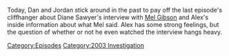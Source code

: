 {{DEFAULTSORT:
    #_EPISODE_0807:February 17, 2004
}}{{Episode
    | title           = February 17, 2004
    | caption         = Listen to this episode on [https://knowledgefight.libsyn.com/807-february-17-2004 Libsyn] [https://open.spotify.com/episode/54n0xMCa6SgsdfQ4luuGrs Spotify], Read the [[Transcript/807: February 17, 2004|Unofficial Transcript]]
    | episodeNumber   = 807
    | length          = 01:33:23
    | airDate         = May 15, 2023
    | coverageDate    = February 17, 2004
    | episodeType     = [[:Category:2003 Investigation|2003 Investigation]]
    | appearance      = [[Mel Gibson]], [[Diane Sawyer]], [[Abraham Foxman]]
    | previousEpisode = [[806: Chatting with Erica Lafferty]]
    | nextEpisode     = [[808: May 15, 2023]]
}}

{{Stub}}

Today, Dan and Jordan stick around in the past to pay off the last episode's cliffhanger about Diane Sawyer's interview with [[Mel Gibson]] and Alex's inside information about what Mel said.  Alex has some strong feelings, but the question of whether or not he even watched the interview hangs heavy.

[[Category:Episodes]]
[[Category:2003 Investigation]]
